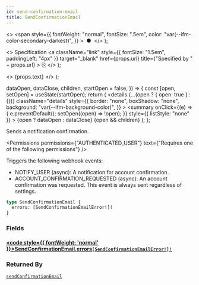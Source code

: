 ```yaml
---
id: send-confirmation-email
title: SendConfirmationEmail
---
```


  <>
    <span
      style={{
        fontWeight: "normal",
        fontSize: ".5em",
        color: "var(--ifm-color-secondary-darkest)",
      }}
    >
      &nbsp;●&nbsp;
    </span>
  </>
);

  <>
    Specification
    <a
      className="link"
      style={{ fontSize: "1.5em", paddingLeft: "4px" }}
      target="\_blank"
      href={props.url}
      title={"Specified by " + props.url}
    >
      ⎘
    </a>
  </>
);

  <>
    <span className={props.class}>{props.text}</span>
  </>
);


  dataOpen,
  dataClose,
  children,
  startOpen = false,
}) => {
  const [open, setOpen] = useState(startOpen);
  return (
    <details
      {...(open ? { open: true } : {})}
      className="details"
      style={{
        border: "none",
        boxShadow: "none",
        background: "var(--ifm-background-color)",
      }}
    >
      <summary
        onClick={(e) => {
          e.preventDefault();
          setOpen((open) => !open);
        }}
        style={{ listStyle: "none" }}
      >
        {open ? dataOpen : dataClose}
      </summary>
      {open && children}
    </details>
  );
};

Sends a notification confirmation.

<Badge text="Added in Saleor 3.15" class="secondary margin-bottom--sm" />

<FeaturePreview />

<Permissions
  permissions={"AUTHENTICATED_USER"}
  text={"Requires one of the following permissions"}
/>

Triggers the following webhook events:

- NOTIFY_USER (async): A notification for account confirmation.
- ACCOUNT_CONFIRMATION_REQUESTED (async): An account confirmation was requested. This event is always sent regardless of settings.

```graphql
type SendConfirmationEmail {
  errors: [SendConfirmationEmailError!]!
}
```

### Fields

#### [<code style={{ fontWeight: 'normal' }}>SendConfirmationEmail.<b>errors</b></code>](#)<Bullet />[`[SendConfirmationEmailError!]!`](../../../api-reference/users/objects/send-confirmation-email-error) <Badge class="badge badge--secondary" text="non-null"/> <Badge class="badge badge--secondary" text="object"/> <Badge class="badge badge--secondary" text="users"/>

>

### Returned By

[`sendConfirmationEmail`](../../../api-reference/users/mutations/send-confirmation-email) <Badge class="badge badge--secondary" text="mutation"/>


